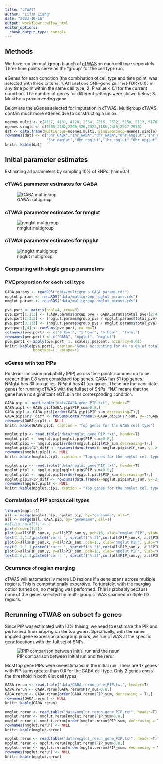 ```yaml
---
title: "cTWAS"
author: "Lifan Liang"
date: "2023-10-16"
output: workflowr::wflow_html
editor_options:
  chunk_output_type: console
---
```


## Methods

We have run the multigroup branch of [cTWAS](https://github.com/xinhe-lab/ctwas) on each cell type seperately. Three time points serve as the "group" for the cell type run.

eGenes for each condition (the combination of cell type and time point) was selected with three criteria: 
1. At least one SNP-gene pair has FDR<0.05 in any time point within the same cell type; 
2. P value < 0.1 for the current condition. The number of genes for different settings were shown below; 
3. Must be a protein coding gene

Below are the eGenes selected for imputation in cTWAS. Multigroup cTWAS contain much more eGenes due to constructing a union.

```r
ngenes.multi <- c(4157, 4183, 4128, 2554, 2516, 2562, 5150, 5113, 5170)
ngenes.single <- c(1798,2182,2296,926,1323,1186,2415,2917,2976)
dat <- data.frame(MultiGroup=ngenes.multi, SingleGrouop=ngenes.single)
rownames(dat) <- c("0hr_GABA","1hr_GABA","6hr_GABA","0hr_nmglut","1hr_nmglut",
                   "6hr_nmglut","0hr_npglut","1hr_npglut","6hr_npglut")
knitr::kable(dat)
```

  
## Initial parameter estimates 

Estimating all parameters by sampling 10% of SNPs. (thin=0.1)

### cTWAS parameter estimates for GABA

![GABA multigroup](assets/GABA.png)


### cTWAS parameter estimates for nmglut

![nmglut multigroup](assets/nmglut.png)


### cTWAS parameter estimates for npglut

![npglut multigroup](assets/npglut.png)

### Comparing with single group parameters




### PVE proportion for each cell type

```r
GABA.params <- readRDS("data/multigroup_GABA_params.rds")
npglut.params <- readRDS("data/multigroup_npglut_params.rds")
nmglut.params <- readRDS("data/multigroup_nmglut_params.rds")

pve.port <- matrix(ncol=4, nrow=3)
pve.port[1,1:3] <- (GABA.params$group_pve / GABA.params$total_pve)[2:4]
pve.port[2,1:3] <- (npglut.params$group_pve / npglut.params$total_pve)[2:4]
pve.port[3,1:3] <- (nmglut.params$group_pve / nmglut.params$total_pve)[2:4]
pve.port[,4] <- rowSums(pve.port, na.rm=T)
colnames(pve.port) <- c("0 Hour", "1 Hour", "6 Hour", "Total")
rownames(pve.port) <- c("GABA", "npglut", "nmglut")
pve.port1 <- apply(pve.port, 1, scales::percent, accuracy=0.01)
knitr::kable(pve.port1, caption="Genes accounting for 4% to 6% of total explained variance.",
             booktabs=T, escape=F)
```

### eGenes with top PIPs

Posterior inclusion probability (PIP) across time points summed up to be greater than 0.8 were considered top genes. GABA has 51 top genes. NMglut has 38 top genes. NPglut has 41 top genes. These are the candidate genes for running cTWAS with the full set of SNPs. "NA" means that the gene have no siginificant eQTLs in the corresponding condition.

```r
GABA.pip <- read.table("data/GABA_gene_PIP.txt", header=T)
GABA.pip1 <- GABA.pip[GABA.pip$PIP_sum>0.8,]
GABA.pip1 <- GABA.pip1[order(GABA.pip1$PIP_sum,decreasing=T),]
GABA.pip1$PIP_diff <- rowSums(data.frame(x=GABA.pip1$PIP_sum, y=-2*GABA.pip1$PIP_0hr_GABA), na.rm=T)
rownames(GABA.pip1) <- NULL
knitr::kable(GABA.pip1, caption = "Top genes for the GABA cell type")
```

```r
nmglut.pip <- read.table("data/nmglut_gene_PIP.txt", header=T)
nmglut.pip1 <- nmglut.pip[nmglut.pip$PIP_sum>0.8,]
nmglut.pip1 <- nmglut.pip1[order(nmglut.pip1$PIP_sum,decreasing=T),]
nmglut.pip1$PIP_diff <- rowSums(data.frame(x=nmglut.pip1$PIP_sum, y=-2*nmglut.pip1$PIP_0hr_nmglut), na.rm=T)
rownames(nmglut.pip1) <- NULL
knitr::kable(nmglut.pip1, caption = "Top genes for the nmglut cell type")
```

```r
npglut.pip <- read.table("data/npglut_gene_PIP.txt", header=T)
npglut.pip1 <- npglut.pip[npglut.pip$PIP_sum>0.8,]
npglut.pip1 <- npglut.pip1[order(npglut.pip1$PIP_sum,decreasing=T),]
npglut.pip1$PIP_diff <- rowSums(data.frame(x=npglut.pip1$PIP_sum, y=-2*npglut.pip1$PIP_0hr_npglut), na.rm=T)
rownames(npglut.pip1) <- NULL
knitr::kable(npglut.pip1, caption = "Top genes for the nmglut cell type")
```

### Correlation of PIP across cell types

```r
library(ggplot2)
all <- merge(nmglut.pip, npglut.pip, by="genename", all=T)
all <- merge(all, GABA.pip, by="genename", all=T)
#all[is.na(all)] <- 0
par(mfrow=c(1,3))
plot(x=all$PIP_sum.x, y=all$PIP_sum.y, pch=16, xlab="nmglut PIP", ylab="npglut PIP")
text(1.2,1.2,paste0("corr: ", sprintf("%.3f",cor(all$PIP_sum.x, all$PIP_sum.y, use="complete.obs"))))
plot(x=all$PIP_sum.x, y=all$PIP_sum, pch=16, xlab="nmglut PIP", ylab="GABA")
text(1.2,1.1,paste0("corr: ", sprintf("%.3f",cor(all$PIP_sum.x, all$PIP_sum, use="complete.obs"))))
plot(x=all$PIP_sum.y, y=all$PIP_sum, pch=16, xlab="npglut PIP", ylab="GABA")
text(1.0,1.1,paste0("corr: ", sprintf("%.3f",cor(all$PIP_sum.y, all$PIP_sum, use="complete.obs"))))
```

### Ocurrence of region merging

cTWAS will automatically merge LD regions if a gene spans across multiple regions. This is computationally expensive. Fortunately, with the merging option turned on, no merging was performed. This is probably because none of the genes selected for multi-group cTWAS spanned multiple LD regions.

## Rerunning cTWAS on subset fo genes

Since PIP was estimated with 10% thining, we need to esstimate the PIP and performed fine mapping on the top genes. Specifically, with the same imputed gene expression and group priors, we run cTWAS at the specific gene locations with the full set of SNPs.

![PIP comparison between initial run and the rerun](assets/rerun_vs_init.png)

Most top gene PIPs were overestimated in the initial run. There are 17 genes with PIP sums greater than 0.8 for the GABA cell type. Only 2 genes cross the threshold in both Glut cell types.

```r
GABA.rerun <- read.table("data/GABA_rerun_gene_PIP.txt", header=T)
GABA.rerun <- GABA.rerun[GABA.rerun$PIP_sum>0.8,]
GABA.rerun <- GABA.rerun[order(GABA.rerun$PIP_sum, decreasing = T),]
rownames(GABA.rerun) <- NULL
knitr::kable(GABA.rerun)
```

```r
nmglut.rerun <- read.table("data/nmglut_rerun_gene_PIP.txt", header=T)
nmglut.rerun <- nmglut.rerun[nmglut.rerun$PIP_sum>0.8,]
nmglut.rerun <- nmglut.rerun[order(nmglut.rerun$PIP_sum, decreasing = T),]
rownames(nmglut.rerun) <- NULL
knitr::kable(nmglut.rerun)
```

```r
npglut.rerun <- read.table("data/npglut_rerun_gene_PIP.txt", header=T)
npglut.rerun <- npglut.rerun[npglut.rerun$PIP_sum>0.8,]
npglut.rerun <- npglut.rerun[order(npglut.rerun$PIP_sum, decreasing = T),]
rownames(npglut.rerun) <- NULL
knitr::kable(npglut.rerun)
```

